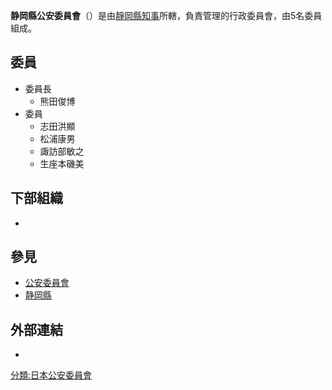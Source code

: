 {{Infobox Govt Agency
  | agency_name     = 靜岡縣公安委員會
  | nativename      = {{lang|ja|静岡県公安委員会}}{{ja}}<br>{{lang|ja|しずおかけんこうあんいいんかい}}
  | nativename_r    = Shizuoka Prefectural Public Safety Commission{{en}}
  | jurisdiction    = [[File:Flag_of_Shizuoka_Prefecture.svg|20px]] [[靜岡縣|靜岡縣]]
  | seal            = 
  | seal_width      = 
  | seal_caption    = 
  | logo            = 
  | logo_width      = 
  | logo_caption    = 
  | formed          = 
  | preceding1      = 
  | preceding2      =
  | dissolved       = 
  | superseding     = 
  | employees       = 5人
  | budget          = 
  | minister1_name  = 
  | minister1_pfo   = 
  | minister2_name  = 
  | minister2_pfo   =
  | chief1_title    = 委員長
  | chief1          = 熊田俊博
  | chief2_title    = 
  | chief2          = 
  | chief3_title    = 
  | chief3          = 
  | parent_agency   = [[靜岡縣知事|靜岡縣知事]]
  | child1_agency   = {{link-jp|靜岡縣警察|静岡県警察|靜岡縣警察}}
  | child2_agency   = 
  | child3_agency   = 
  | child4_agency   = 
  | child5_agency   = 
  | child6_agency   = 
  | child7_agency   = 
  | child8_agency   = 
  | child9_agency   = 
  | keydocument1    = 
  | keydocument2    =
  | picture         = Shizuoka Prefectural Government Office 20090401.jpg
  | picture_width   = 250px
  | picture_caption = 靜岡縣警察本部所在的靜岡縣廳舍別館
  | headquarters    = {{JPN}}<br/>[[靜岡縣|靜岡縣]][[靜岡市|靜岡市]][[葵區|葵區]]追手町9-6
  | website         = [http://www.pref.shizuoka.jp/police/about/koan/ 静岡県公安委員会]
  | footnotes       = 
}}
'''静岡縣公安委員會'''（{{jpn|j=靜岡県公安委員会|hg=しずおかけんこうあんいいんかい|rm=Shizuokaken Kō'an-i'inkai}}）是由[[靜岡縣知事|靜岡縣知事]]所轄，負責管理{{link-jp|靜岡縣警察|静岡県警察|靜岡縣警察}}的行政委員會，由5名委員組成。

== 委員 ==
*委員長
**熊田俊博
*委員
**志田洪顯
**松浦康男
**諏訪部敏之
**生座本磯美

== 下部組織 ==
*{{link-jp|靜岡縣警察|静岡県警察|靜岡縣警察}}

== 參見 ==
*[[公安委員會|公安委員會]]
*[[静岡縣|静岡縣]]

== 外部連結 ==
* {{Official website|https://www.pref.shizuoka.jp/police/about/koan/|静岡県公安委員会 官方網站}}
{{日本都道府縣公安委員會}}
[[分類:日本公安委員會|分類:日本公安委員會]]